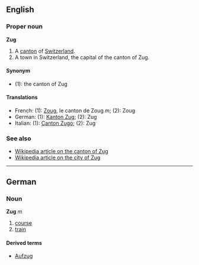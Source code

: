 ==English==
===Proper noun===
'''Zug'''

#A [[canton]] of [[Switzerland]].
#A town in Switzerland, the capital of the canton of Zug.

====Synonym====
*(1): the canton of Zug

====Translations====
*French: (1): [[Zoug]], le canton de Zoug ''m''; (2): Zoug
*German: (1): [[Kanton Zug]]; (2): Zug
*Italian: (1): [[Canton Zugo]]; (2): Zug

===See also===
*[[en:Canton_of_Zug|Wikipedia article on the canton of Zug]]
*[[en:Zug|Wikipedia article on the city of Zug]]

----

==German==
===Noun===
'''Zug''' ''m''

# [[course]]
# [[train]]

====Derived terms====
*[[Aufzug]]